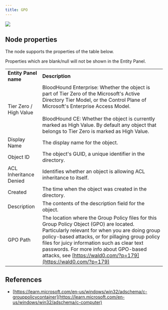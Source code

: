 ```yaml
---
title: GPO
---
```


<Frame>
  <img src="/hc/article_attachments/18246479746331.png"/>
</Frame>

## Node properties

The node supports the properties of the table below.

<Note>
Properties which are blank/null will not be shown in the Entity Panel.
</Note>

|     |     |
| --- | --- |
| **Entity Panel name** | **Description** |
| Tier Zero / High Value | BloodHound Enterprise: Whether the object is part of Tier Zero of the Microsoft's Active Directory Tier Model, or the Control Plane of Microsoft's Enterprise Access Model.  <br/>  <br/>BloodHound CE: Whether the object is currently marked as High Value. By default any object that belongs to Tier Zero is marked as High Value. |
| Display Name | The display name for the object. |
| Object ID | The object's GUID, a unique identifier in the directory. |
| ACL Inheritance Denied | Identifies whether an object is allowing ACL inheritance to itself. |
| Created | The time when the object was created in the directory. |
| Description | The contents of the description field for the object. |
| GPO Path | The location where the Group Policy files for this Group Policy Object (GPO) are located. Particularly relevant for when you are doing group policy-based attacks, or for pillaging group policy files for juicy information such as clear text passwords. For more info about GPO-based attacks, see [https://wald0.com/?p=179](https://wald0.com/?p=179) |

## References

* [https://learn.microsoft.com/en-us/windows/win32/adschema/c-grouppolicycontainer](https://learn.microsoft.com/en-us/windows/win32/adschema/c-computer)

